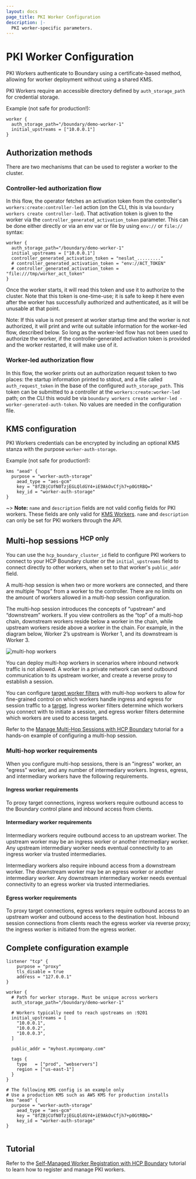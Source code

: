 ```yaml
---
layout: docs
page_title: PKI Worker Configuration
description: |-
  PKI worker-specific parameters.
---
```



# PKI Worker Configuration
PKI Workers authenticate to Boundary using a certificate-based method, allowing
for worker deployment without using a shared KMS.

PKI Workers require an accessible directory defined by `auth_storage_path` for
credential storage.

Example (not safe for production!):

```hcl
worker {
  auth_storage_path="/boundary/demo-worker-1"
  initial_upstreams = ["10.0.0.1"]
}
```

## Authorization methods
There are two mechanisms that can be used to register a worker to the cluster.

### Controller-led authorization flow
In this flow, the operator fetches an activation token from the controller's
`workers:create:controller-led` action (on the CLI, this is via `boundary
workers create controller-led`). That activation token is given to the worker
via the `controller_generated_activation_token` parameter. This can be done
either directly or via an env var or file by using `env://` or `file://` syntax:

```hcl
worker {
  auth_storage_path="/boundary/demo-worker-1"
  initial_upstreams = ["10.0.0.1"]
  controller_generated_activation_token = "neslat_........."
  # controller_generated_activation_token = "env://ACT_TOKEN"
  # controller_generated_activation_token = "file:///tmp/worker_act_token"
}
```

Once the worker starts, it will read this token and use it to authorize to the
cluster. Note that this token is one-time-use; it is safe to keep it here even
after the worker has successfully authorized and authenticated, as it will be
unusable at that point.

Note: If this value is not present at worker startup time and the worker is not
authorized, it will print and write out suitable information for the worker-led
flow, described below. So long as the worker-led flow has not been used to
authorize the worker, if the controller-generated activation token is provided
and the worker restarted, it will make use of it.

### Worker-led authorization flow
In this flow, the worker prints out an authorization request token to two
places: the startup information printed to stdout, and a file called
`auth_request_token` in the base of the configured `auth_storage_path`. This
token can be submitted to a controller at the `workers:create:worker-led` path;
on the CLI this would be via `boundary workers create worker-led
-worker-generated-auth-token`. No values are needed in the configuration file.

## KMS configuration
PKI Workers credentials can be encrypted by including an optional KMS stanza with the purpose `worker-auth-storage`.

Example (not safe for production!):
```hcl
kms "aead" {
  purpose = "worker-auth-storage"
	aead_type = "aes-gcm"
	key = "8fZBjCUfN0TzjEGLQldGY4+iE9AkOvCfjh7+p0GtRBQ="
	key_id = "worker-auth-storage"
}
```

~> **Note:** `name` and `description` fields are not valid config fields for PKI
workers. These fields are only valid for [KMS Workers][]. `name` and
`description` can only be set for PKI workers through the API.

## Multi-hop sessions <sup>HCP only</sup>

You can use the `hcp_boundary_cluster_id` field to configure PKI workers to connect to your HCP
Boundary cluster or the `initial_upstreams` field to connect directly to other workers,
 when set to that worker's `public_addr` field.

A multi-hop session is when two or more workers are connected, and there are multiple “hops” from a worker to
the controller. There are no limits on the amount of workers allowed in a multi-hop session configuration.

The multi-hop session introduces the concepts of “upstream” and “downstream” workers. If you view controllers
as the “top” of a multi-hop chain, downstream workers reside below a worker in the chain, while upstream workers reside
above a worker in the chain. For example, in the diagram below, Worker 2’s upstream is Worker 1, and its
downstream is Worker 3.

![multi-hop workers](/img/multi-hop-workers.png)

You can deploy multi-hop workers in scenarios where inbound network traffic is not allowed. A worker in a private
network can send outbound communication to its upstream worker, and create a reverse proxy to establish a session.

You can configure [target worker filters][] with multi-hop workers to allow for fine-grained control on which workers handle
ingress and egress for session traffic to a [target][]. Ingress worker filters determine which
workers you connect with to initiate a session, and egress worker filters determine which workers are
used to access targets.

Refer to the [Manage Multi-Hop Sessions with HCP Boundary](/boundary/tutorials/hcp-administration/hcp-manage-multi-hop) tutorial for a hands-on example of configuring a multi-hop session.

### Multi-hop worker requirements

When you configure multi-hop sessions, there is an "ingress" worker, an "egress" worker, and any number of intermediary workers.
Ingress, egress, and intermediary workers have the following requirements.

#### Ingress worker requirements

To proxy target connections, ingress workers require outbound access to the Boundary control plane and inbound access from clients.

#### Intermediary worker requirements

Intermediary workers require outbound access to an upstream worker.
The upstream worker may be an ingress worker or another intermediary worker.
Any upstream intermediary worker needs eventual connectivity to an ingress worker via trusted intermediaries.

Intermediary workers also require inbound access from a downstream worker.
The downstream worker may be an egress worker or another intermediary worker.
Any downstream intermediary worker needs eventual connectivity to an egress worker via trusted intermediaries.

#### Egress worker requirements

To proxy target connections, egress workers require outbound access to an upstream worker and outbound access to the destination host.
Inbound session connections from clients reach the egress worker via reverse proxy; the ingress worker is initiated from the egress worker.

## Complete configuration example

```hcl
listener "tcp" {
	purpose = "proxy"
	tls_disable = true
	address = "127.0.0.1"
}

worker {
  # Path for worker storage. Must be unique across workers
  auth_storage_path="/boundary/demo-worker-1"

  # Workers typically need to reach upstreams on :9201
  initial_upstreams = [
    "10.0.0.1",
    "10.0.0.2",
    "10.0.0.3",
  ]

  public_addr = "myhost.mycompany.com"

  tags {
    type   = ["prod", "webservers"]
    region = ["us-east-1"]
  }
}

# The following KMS config is an example only
# Use a production KMS such as AWS KMS for production installs
kms "aead" {
  purpose = "worker-auth-storage"
	aead_type = "aes-gcm"
	key = "8fZBjCUfN0TzjEGLQldGY4+iE9AkOvCfjh7+p0GtRBQ="
	key_id = "worker-auth-storage"
}


```
[kms workers]: /boundary/docs/configuration/worker/kms-worker
[target]: /boundary/docs/concepts/domain-model/targets
[target worker filters]: /boundary/docs/concepts/filtering/worker-tags#target-worker-filtering

## Tutorial

Refer to the [Self-Managed Worker Registration with HCP Boundary](/boundary/tutorials/hcp-administration/hcp-manage-workers) tutorial to learn how to register and manage PKI workers.
